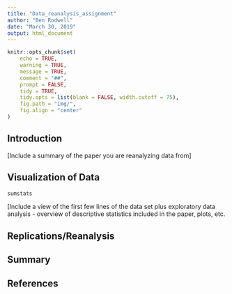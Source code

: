 ```yaml
---
title: "Data_reanalysis_assignment"
author: "Ben Rodwell"
date: "March 30, 2019"
output: html_document
---
```


```r
knitr::opts_chunk$set(
	echo = TRUE,
	warning = TRUE,
	message = TRUE,
	comment = "##",
	prompt = FALSE,
	tidy = TRUE,
	tidy.opts = list(blank = FALSE, width.cutoff = 75),
	fig.path = "img/",
	fig.align = "center"
)
```

## Introduction

[Include a summary of the paper you are reanalyzing data from]

## Visualization of Data
```r
sumstats
```

[Include a view of the first few lines of the data set plus exploratory data analysis - overview of descriptive statistics included in the paper, plots, etc.

## Replications/Reanalysis

## Summary

## References